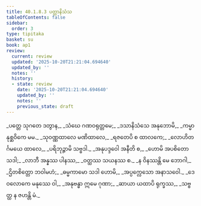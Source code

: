 ```yaml
---
title: 40.1.8.3 ပတ္တာနိသံသ
tableOfContents: false
sidebar:
  order: 3
type: tipitaka
basket: su
book: ap1
review:
  current: review
  updated: '2025-10-20T21:21:04.694640'
  updated_by: ''
  notes: ''
  history:
  - state: review
    date: '2025-10-20T21:21:04.694640'
    updated_by: ''
    notes: ''
    previous_state: draft
---
```



<DynamicBreadcrumb />


<ReviewStatus review={frontmatter.review} showDetails={true} />

<HypothesisAnnotation frontmatter={frontmatter} />

<Division number="98" book="ap1" e="ch" v="20" p="359">

<Paragraph number="4395" type="verses" book="ap1">
_ပတ္တေ သုဂတေ ဒတွာန,_  
_သံဃေ ဂဏဝရုတ္တမေ;_  
_ဒသာနိသံသေ အနုဘောမိ,_  
_ကမ္မာနုစ္ဆဝိကေ မမ._  

</Paragraph>

</Division>
<Division number="99" book="ap1" e="ch" v="20" p="359">

<Paragraph number="4396" type="verses" book="ap1">
_သုဝဏ္ဏထာလေ မဏိထာလေ,_  
_ရဇတေပိ စ ထာလကေ;_  
_လောဟိတင်္ဂမယေ ထာလေ,_  
_ပရိဘုဉ္ဇာမိ သဗ္ဗဒါ._  

</Paragraph>

</Division>
<Division number="100" book="ap1" e="ch" v="20" p="359">

<Paragraph number="4397" type="verses" book="ap1">
_အနုပဒ္ဒဝေါ အနီတိ စ,_  
_ဟောမိ အပစိတော သဒါ;_  
_လာဘီ အန္နဿ ပါနဿ,_  
_ဝတ္ထဿ သယနဿ စ._  

</Paragraph>

</Division>
<Division number="101" book="ap1" e="ch" v="20" p="359">

<Paragraph number="4398" type="verses" book="ap1">
_န ဝိနဿန္တိ မေ ဘောဂါ,_  
_ဌိတစိတ္တော ဘဝါမဟံ;_  
_ဓမ္မကာမော သဒါ ဟောမိ,_  
_အပ္ပက္လေသော အနာသဝေါ._  

</Paragraph>

</Division>
<Division number="102" book="ap1" e="ch" v="20" p="359">

<Paragraph number="4399" type="verses" book="ap1">
_ဒေဝလောကေ မနုဿေ ဝါ,_  
_အနုဗန္ဓာ ဣမေ ဂုဏာ;_  
_ဆာယာ ယထာပိ ရုက္ခဿ,_  
_သဗ္ဗတ္ထ န ဇဟန္တိ မံ._
</Paragraph>
</Division>
